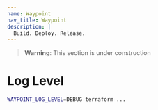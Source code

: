 ```yaml
---
name: Waypoint
nav_title: Waypoint
description: |
  Build. Deploy. Release.
---
```


> **Warning**: This section is under construction

# Log Level

```bash
WAYPOINT_LOG_LEVEL=DEBUG terraform ...
```
